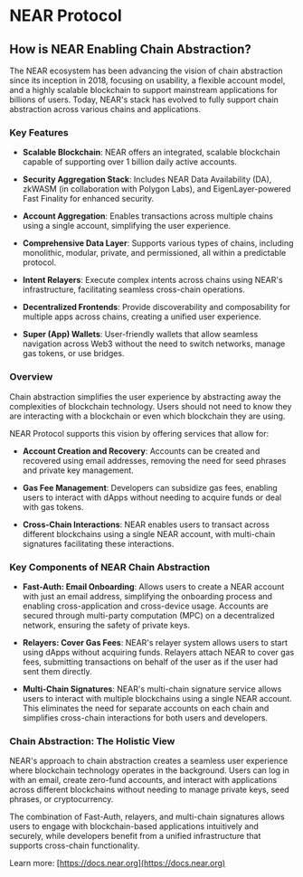 # NEAR Protocol

## How is NEAR Enabling Chain Abstraction?

The NEAR ecosystem has been advancing the vision of chain abstraction since its inception in 2018, focusing on usability, a flexible account model, and a highly scalable blockchain to support mainstream applications for billions of users. Today, NEAR's stack has evolved to fully support chain abstraction across various chains and applications.

### Key Features

- **Scalable Blockchain**: NEAR offers an integrated, scalable blockchain capable of supporting over 1 billion daily active accounts.
  
- **Security Aggregation Stack**: Includes NEAR Data Availability (DA), zkWASM (in collaboration with Polygon Labs), and EigenLayer-powered Fast Finality for enhanced security.

- **Account Aggregation**: Enables transactions across multiple chains using a single account, simplifying the user experience.

- **Comprehensive Data Layer**: Supports various types of chains, including monolithic, modular, private, and permissioned, all within a predictable protocol.

- **Intent Relayers**: Execute complex intents across chains using NEAR's infrastructure, facilitating seamless cross-chain operations.

- **Decentralized Frontends**: Provide discoverability and composability for multiple apps across chains, creating a unified user experience.

- **Super (App) Wallets**: User-friendly wallets that allow seamless navigation across Web3 without the need to switch networks, manage gas tokens, or use bridges.

### Overview

Chain abstraction simplifies the user experience by abstracting away the complexities of blockchain technology. Users should not need to know they are interacting with a blockchain or even which blockchain they are using.

NEAR Protocol supports this vision by offering services that allow for:

- **Account Creation and Recovery**: Accounts can be created and recovered using email addresses, removing the need for seed phrases and private key management.

- **Gas Fee Management**: Developers can subsidize gas fees, enabling users to interact with dApps without needing to acquire funds or deal with gas tokens.

- **Cross-Chain Interactions**: NEAR enables users to transact across different blockchains using a single NEAR account, with multi-chain signatures facilitating these interactions.

### Key Components of NEAR Chain Abstraction

- **Fast-Auth: Email Onboarding**: Allows users to create a NEAR account with just an email address, simplifying the onboarding process and enabling cross-application and cross-device usage. Accounts are secured through multi-party computation (MPC) on a decentralized network, ensuring the safety of private keys.

- **Relayers: Cover Gas Fees**: NEAR's relayer system allows users to start using dApps without acquiring funds. Relayers attach NEAR to cover gas fees, submitting transactions on behalf of the user as if the user had sent them directly.

- **Multi-Chain Signatures**: NEAR's multi-chain signature service allows users to interact with multiple blockchains using a single NEAR account. This eliminates the need for separate accounts on each chain and simplifies cross-chain interactions for both users and developers.

### Chain Abstraction: The Holistic View

NEAR's approach to chain abstraction creates a seamless user experience where blockchain technology operates in the background. Users can log in with an email, create zero-fund accounts, and interact with applications across different blockchains without needing to manage private keys, seed phrases, or cryptocurrency.

The combination of Fast-Auth, relayers, and multi-chain signatures allows users to engage with blockchain-based applications intuitively and securely, while developers benefit from a unified infrastructure that supports cross-chain functionality.

Learn more: [https://docs.near.org](https://docs.near.org)
